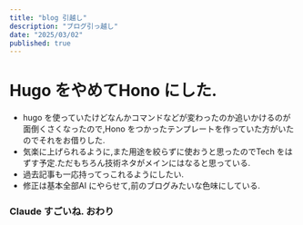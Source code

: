 ```yaml
---
title: "blog 引越し"
description: "ブログ引っ越し"
date: "2025/03/02"
published: true
---
```


# Hugo をやめてHono にした.
* hugo を使っていたけどなんかコマンドなどが変わったのか追いかけるのが面倒くさくなったので,Hono をつかったテンプレートを作っていた方がいたのでそれをお借りした.
* 気楽に上げられるように,また用途を絞らずに使おうと思ったのでTech をはずす予定.ただもちろん技術ネタがメインにはなると思っている.
* 過去記事も一応持ってっこれるようにしたい.
* 修正は基本全部AI にやらせて,前のブログみたいな色味にしている.

### Claude すごいね. おわり
